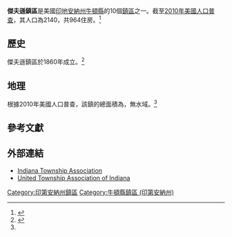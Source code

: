 {{Infobox settlement
|official_name            = 傑夫遜鎮區
|native_name              = Jefferson Township
|settlement_type          = [[鎮區_(美國)|鎮區]]
|nickname                 = 
|motto                    =

<!-- Images -->
|image_skyline            = 
|imagesize                = 
|image_caption            = 
|image_flag               = 
|image_seal               =

<!-- Maps -->
|image_map                = Map_highlighting_Jefferson_Township,_Newton County,_Indiana.svg
|mapsize                  = 250px
|map_caption              = 在牛頓縣中的位置
|image_map1               = 
|mapsize1                 = 
|map_caption1             =

<!-- Location -->
|subdivision_type         = [[世界地理索引|国家]]
|subdivision_name         = {{USA}}
|subdivision_type1        = [[美国行政区划|州]]
|subdivision_name1        = {{flag|Indiana}}
|subdivision_type2        = [[印地安納州縣級行政區列表|縣]]
|subdivision_name2        = [[牛頓縣_(印地安納州)|牛頓縣]]
|government_footnotes     = 
|leader_title             = 
|leader_name              = 
|leader_title1            = 
|leader_name1             = 
|established_title        = 
|established_date         =

<!-- Area -->
|area_footnotes           = 
|area_magnitude           = 
|unit_pref                = Imperial
|area_total_sq_mi         = 45.14
|area_land_sq_mi          = 45.14
|area_water_sq_mi         = 0
|area_water_percent       = 0

<!-- Population -->
|population_as_of         = [[2010年美國人口普查|2010]]
|population_footnotes     = 
|population_total         = 2140
|population_density_sq_mi = 47

<!-- General information -->
|elevation_footnotes      = <ref name="GR3">{{cite web|url=http://geonames.usgs.gov|accessdate=2008-01-31|title=US Board on Geographic Names|publisher=[[United_States_Geological_Survey|United States Geological Survey]]|date=2007-10-25|archive-date=2012-02-26|archive-url=https://www.webcitation.org/65jET5cdV?url=http://geonames.usgs.gov/|dead-url=no}}</ref>
|elevation_m              = 204
|elevation_ft             = 669
|coordinates              = {{coord|40|46|47|N|87|26|56|W|region:US-IA|display=inline,title}}

<!-- Area/postal codes & others -->
|timezone                 = 
|utc_offset               = 
|timezone_DST             = 
|utc_offset_DST           = 
|postal_code_type         = [[美國郵區編號|郵區編號]]
|postal_code              = 
|area_code                = {{link-en|电话区号219|Area code 219|219}}
|blank_name               = [[地名信息系统|GNIS ID]]
|blank_info               = 453492
|website                  = 
|footnotes                = 
}}

'''傑夫遜鎮區'''是美國[[印地安納州|印地安納州]][[牛頓縣_(印地安納州)|牛頓縣]]的10個[[鎮區_(美國)|鎮區]]之一。截至[[2010年美國人口普查|2010年美國人口普查]]，其人口為2140，共964住房。<ref name="census">{{cite web
  |url=http://factfinder.census.gov/bkmk/table/1.0/en/DEC/10_SF1/GCTPH1.CY10/0500000US18111
  |archive-url=https://archive.today/20200212204544/http://factfinder.census.gov/bkmk/table/1.0/en/DEC/10_SF1/GCTPH1.CY10/0500000US18111
  |dead-url=yes
  |archive-date=2020-02-12
  |title=Population, Housing Units, Area, and Density: 2010 - County -- County Subdivision and Place -- 2010 Census Summary File 1
  |publisher=United States Census
  |accessdate=2013-05-10
  }}</ref>

== 歷史 ==
傑夫遜鎮區於1860年成立。<ref>{{cite book | url=https://archive.org/stream/standardhistoryo01hami#page/196/mode/2up | title=A standard history of Jasper and Newton counties, Indiana | publisher=Lewis Publishing Company | year=1916 | pages=197}}</ref>

== 地理 ==
根據2010年美國人口普查，該鎮的總面積為{{convert|45.14|sqmi}}，無水域。<ref name="census"/>
== 參考文獻 ==
{{reflist}}
==外部連結==
* [http://www.indianatownshipassoc.org/ Indiana Township Association] {{Wayback|url=http://www.indianatownshipassoc.org/ |date=20200414101531 }}
* [http://unitedtownships.org/ United Township Association of Indiana] {{Wayback|url=http://unitedtownships.org/ |date=20200718095707 }}

{{牛頓縣 (印地安納州)}}
[[Category:印第安納州鎮區|Category:印第安納州鎮區]]
[[Category:牛頓縣鎮區_(印第安納州)|Category:牛頓縣鎮區 (印第安納州)]]
{{Indiana-geo-stub}}